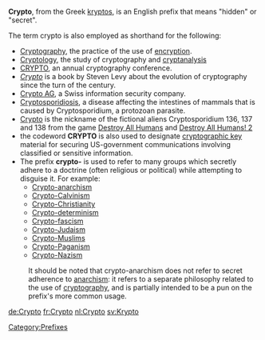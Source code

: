 {{Wiktionarypar|Crypto|Crypto-}}
'''Crypto''', from the Greek [[kryptos]], is an English prefix that means "hidden" or "secret".

The term crypto is also employed as shorthand for the following:

*[[Cryptography]], the practice of the use of [[encryption]].
*[[Cryptology]], the study of cryptography and [[cryptanalysis]]
*[[CRYPTO (conference)|CRYPTO]], an annual cryptography conference.
*''[[Crypto: How the Code Rebels Beat the Government Saving Privacy in the Digital Age|Crypto]]'' is a book by Steven Levy about the evolution of cryptography since the turn of the century.
*[[Crypto AG]], a Swiss information security company.
*[[Cryptosporidiosis]],  a disease affecting the intestines of mammals that is caused by Cryptosporidium, a protozoan parasite.
*[[Cryptosporidium 137| Crypto]] is the nickname of the fictional aliens Cryptosporidium 136, 137 and 138 from the game [[Destroy All Humans]] and [[Destroy All Humans! 2]]
* the codeword '''CRYPTO''' is also used to designate [[key (cryptography)|cryptographic key]] material for securing  US-government communications involving classified or sensitive information.
*The prefix '''crypto-''' is used to refer to many groups which secretly adhere to a doctrine (often religious or political) while attempting to disguise it.  For example:
**[[Crypto-anarchism]]
**[[Crypto-Calvinism]]
**[[Crypto-Christianity]]
**[[Crypto-determinism]]
**[[Crypto-fascism]]
**[[Crypto-Judaism]]
**[[Crypto-Muslims]]
**[[Crypto-Paganism]]
**[[Crypto-Nazism]]
:It should be noted that crypto-anarchism does not refer to secret adherence to [[anarchism]]: it refers to a separate philosophy related to the use of [[cryptography]], and is partially intended to be a pun on the prefix's more common usage.

[[Category:Prefixes]]

{{disambig}}

[[de:Crypto]]
[[fr:Crypto]]
[[nl:Crypto]]
[[sv:Krypto]]